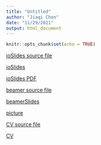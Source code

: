 ```yaml
---
title: "Untitled"
author: "Jiaqi Chen"
date: "11/29/2021"
output: html_document
---
```


```r
knitr::opts_chunk$set(echo = TRUE)
```

[ioSlides source file](12_Jiaqi_Chen_markdown.Rmd)

[ioSlides](12_Jiaqi_Chen_markdown.html)

[ioSlides PDF](12_Jiaqi_Chen_markdown.pdf)

[beamer source file](12_Jiaqi_Chen.Rnw)

[beamerSlides](12_Jiaqi_Chen_Beamer.pdf)

[picture](20211121.jpg)

[CV source file](CV850.tex)

[CV](CV850.pdf)

